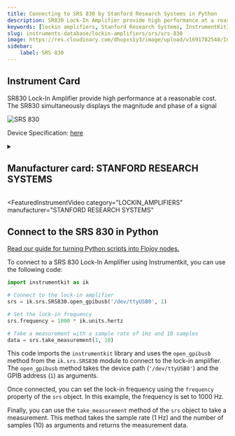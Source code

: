 ```yaml
---
title: Connecting to SRS 830 by Stanford Research Systems in Python
description: SR830 Lock-In Amplifier provide high performance at a reasonable cost. The SR830 simultaneously displays the magnitude and phase of a signal
keywords: [lockin amplifiers, Stanford Research Systems, InstrumentKit] 
slug: instruments-database/lockin-amplifiers/srs/srs-830 
image: https://res.cloudinary.com/dhopxs1y3/image/upload/v1691782548/Instruments/Lockin%20Amplifiers/SR-830/SR-830.jpg
sidebar:
    label: SRS 830 
---
```



## Instrument Card

SR830 Lock-In Amplifier provide high performance at a reasonable cost. The SR830 simultaneously displays the magnitude and phase of a signal

![SRS 830](https://res.cloudinary.com/dhopxs1y3/image/upload/v1691782548/Instruments/Lockin%20Amplifiers/SR-830/SR-830.jpg)

Device Specification: [here](https://www.thinksrs.com/downloads/pdfs/catalog/SR810830c.pdf)

<details style={{ marginTop: "15px"}}>
<summary><h2 style={{display:'inline'}}>Manufacturer card: STANFORD RESEARCH SYSTEMS</h2></summary>

![STANFORD RESEARCH SYSTEMS](https://res.cloudinary.com/dhopxs1y3/image/upload/v1692806206/Instruments/Vendor%20Logos/Stanford_Research.png)

Stanford Research Systems is a maker of general test and measurement instruments. The company was founded in 1980, is privately held, and is not affiliated with Stanford University. Stanford Research Systems manufactures all of their products at their Sunnyvale, California facility.

- Headquarters: Sunnyvale, California
- Yearly Revenue (millions, USD): 24.9
- Vendor Website: [here](https://www.thinksrs.com/index.html)

</details>


<FeaturedInstrumentVideo
  category="LOCKIN_AMPLIFIERS"
  manufacturer="STANFORD RESEARCH SYSTEMS"
></FeaturedInstrumentVideo>

## Connect to the SRS 830 in Python

[Read our guide for turning Python scripts into Flojoy nodes.](https://docs.flojoy.ai/contribution/blocks/custom-flojoy-block/)


<Tabs>

<TabItem value="Flojoy" label="Flojoy" className="flojoy-instrument-tabs">

<NodeCardCollection category='LOCKIN_AMPLIFIERS' manufacturer='STANFORD'></NodeCardCollection>

</TabItem>
<TabItem value="InstrumentKit" label="InstrumentKit">

To connect to a SRS 830 Lock-In Amplifier using Instrumentkit, you can use the following code:

```python
import instrumentkit as ik

# Connect to the lock-in amplifier
srs = ik.srs.SRS830.open_gpibusb('/dev/ttyUSB0', 1)

# Set the lock-in frequency
srs.frequency = 1000 * ik.units.hertz

# Take a measurement with a sample rate of 1Hz and 10 samples
data = srs.take_measurement(1, 10)
```

This code imports the `instrumentkit` library and uses the `open_gpibusb` method from the `ik.srs.SRS830` module to connect to the lock-in amplifier. The `open_gpibusb` method takes the device path (`'/dev/ttyUSB0'`) and the GPIB address (`1`) as arguments.

Once connected, you can set the lock-in frequency using the `frequency` property of the `srs` object. In this example, the frequency is set to 1000 Hz.

Finally, you can use the `take_measurement` method of the `srs` object to take a measurement. This method takes the sample rate (1 Hz) and the number of samples (10) as arguments and returns the measurement data.

</TabItem>
</Tabs>